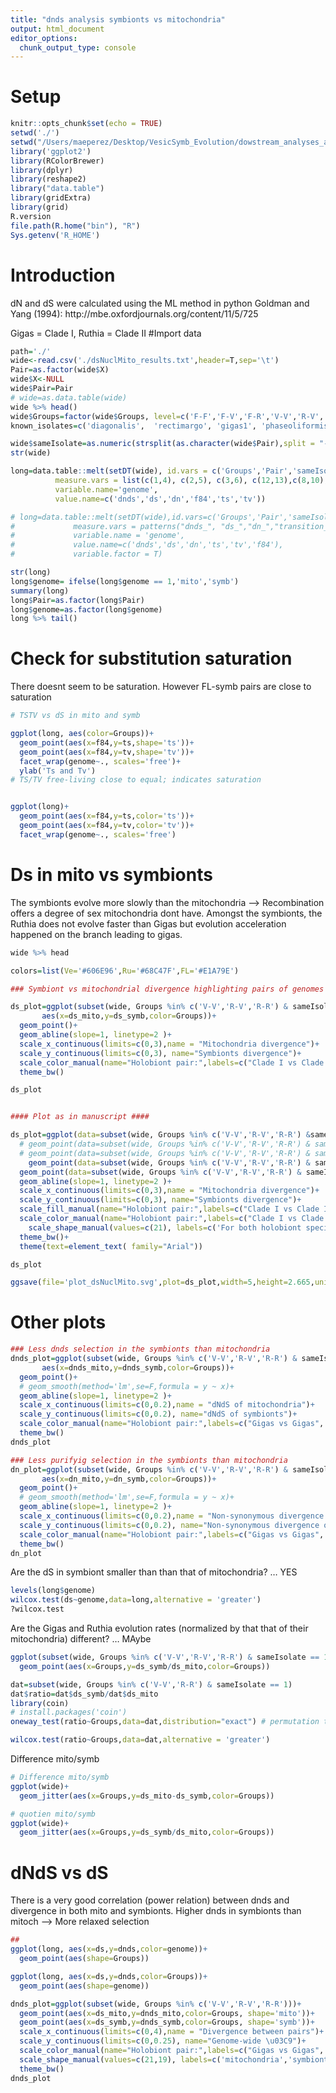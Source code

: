 ```yaml
---
title: "dnds analysis symbionts vs mitochondria"
output: html_document
editor_options: 
  chunk_output_type: console
---
```

# Setup
```r
knitr::opts_chunk$set(echo = TRUE)
setwd('./')
setwd("/Users/maeperez/Desktop/VesicSymb_Evolution/dowstream_analyses_and_data")
library('ggplot2')
library(RColorBrewer)
library(dplyr)
library(reshape2)
library("data.table")
library(gridExtra)
library(grid)
R.version
file.path(R.home("bin"), "R")
Sys.getenv('R_HOME')
```

# Introduction
dN and dS were calculated using the ML method in python
Goldman and Yang (1994): http://mbe.oxfordjournals.org/content/11/5/725

Gigas = Clade I, Ruthia = Clade II
#Import data

```r
path='./'
wide<-read.csv('./dsNuclMito_results.txt',header=T,sep='\t')
Pair=as.factor(wide$X)
wide$X<-NULL
wide$Pair=Pair
# wide=as.data.table(wide)
wide %>% head()
wide$Groups=factor(wide$Groups, level=c('F-F','F-V','F-R','V-V','R-V','R-R'))
known_isolates=c('diagonalis',  'rectimargo', 'gigas1', 'phaseoliformis', 'extenta', 'soyoae1', 'soyoae2', 'gigas2', 'pliocardia', 'fausta',  'southwardae', 'pacifica', 'marissinica')

wide$sameIsolate=as.numeric(strsplit(as.character(wide$Pair),split = "-") %>% sapply( ., "[", 2 ) %in% known_isolates & strsplit(as.character(wide$Pair),split = "-") %>% sapply( ., "[", 1 ) %in% known_isolates)
str(wide)

long=data.table::melt(setDT(wide), id.vars = c('Groups','Pair','sameIsolate'),
          measure.vars = list(c(1,4), c(2,5), c(3,6), c(12,13),c(8,10),c(9,11)),
          variable.name='genome',
          value.name=c('dnds','ds','dn','f84','ts','tv'))

# long=data.table::melt(setDT(wide),id.vars=c('Groups','Pair','sameIsolate'),
#             measure.vars = patterns("dnds_", "ds_","dn_","transition_","transversion_","f84_"),
#             variable.name = 'genome',
#             value.name=c('dnds','ds','dn','ts','tv','f84'),
#             variable.factor = T)

str(long)
long$genome= ifelse(long$genome == 1,'mito','symb')
summary(long)
long$Pair=as.factor(long$Pair)
long$genome=as.factor(long$genome)
long %>% tail()
```

# Check for substitution saturation

There doesnt seem to be saturation. However FL-symb pairs are close to saturation
```r
# TSTV vs dS in mito and symb

ggplot(long, aes(color=Groups))+
  geom_point(aes(x=f84,y=ts,shape='ts'))+
  geom_point(aes(x=f84,y=tv,shape='tv'))+
  facet_wrap(genome~., scales='free')+
  ylab('Ts and Tv')
# TS/TV free-living close to equal; indicates saturation


ggplot(long)+
  geom_point(aes(x=f84,y=ts,color='ts'))+
  geom_point(aes(x=f84,y=tv,color='tv'))+
  facet_wrap(genome~., scales='free')

```

# Ds in mito vs symbionts
The symbionts evolve more slowly than the mitochondria --> Recombination offers a degree of sex mitochondria dont have.
Amongst the symbionts, the Ruthia does not evolve faster than Gigas but evolution acceleration happened on the branch leading to gigas.

```r
wide %>% head

colors=list(Ve='#606E96',Ru='#68C47F',FL='#E1A79E')

### Symbiont vs mitochondrial divergence highlighting pairs of genomes issued from the same individual hosts, respectively ###

ds_plot=ggplot(subset(wide, Groups %in% c('V-V','R-V','R-R') & sameIsolate == 1),
       aes(x=ds_mito,y=ds_symb,color=Groups))+
  geom_point()+
  geom_abline(slope=1, linetype=2 )+
  scale_x_continuous(limits=c(0,3),name = "Mitochondria divergence")+
  scale_y_continuous(limits=c(0,3), name="Symbionts divergence")+
  scale_color_manual(name="Holobiont pair:",labels=c("Clade I vs Clade I", "Clade I vs Clade II", "Clade II vs Clade II"),values=c('#606E96','#A5764A','#68C47F'))+
  theme_bw()

ds_plot


#### Plot as in manuscript ####

ds_plot=ggplot(data=subset(wide, Groups %in% c('V-V','R-V','R-R') &sameIsolate==1),aes(x=ds_mito,y=ds_symb))+
  # geom_point(data=subset(wide, Groups %in% c('V-V','R-V','R-R') & sameIsolate==0),size=2,shape=19,aes(color=Groups))+
  # geom_point(data=subset(wide, Groups %in% c('V-V','R-V','R-R') & sameIsolate==1),size=2,color='black',shape=21,aes(fill=Groups,shape=factor(sameIsolate)))+
    geom_point(data=subset(wide, Groups %in% c('V-V','R-V','R-R') & sameIsolate==0),aes(x=ds_mito,y=ds_symb,color=Groups,fill=Groups))+
  geom_point(data=subset(wide, Groups %in% c('V-V','R-V','R-R') & sameIsolate==1),aes(x=ds_mito,y=ds_symb,fill=Groups, shape='symb'))+
  geom_abline(slope=1, linetype=2 )+
  scale_x_continuous(limits=c(0,3),name = "Mitochondria divergence")+
  scale_y_continuous(limits=c(0,3), name="Symbionts divergence")+
  scale_fill_manual(name="Holobiont pair:",labels=c("Clade I vs Clade I", "Clade I vs Clade II", "Clade II vs Clade II"),values=c('#606E96','#A5764A','#68C47F'),guide=F)+
  scale_color_manual(name="Holobiont pair:",labels=c("Clade I vs Clade I", "Clade I vs Clade II", "Clade II vs Clade II"),values=c('#606E96','#A5764A','#68C47F'))+
    scale_shape_manual(values=c(21), labels=c('For both holobiont species\nin the pair, symbiont and\nmitochodrial genomes were\nisolated from a single individual'),name='')+
  theme_bw()+
  theme(text=element_text( family="Arial"))

ds_plot

ggsave(file='plot_dsNuclMito.svg',plot=ds_plot,width=5,height=2.665,units='in',dpi=600,device='svg')
```

# Other plots
```r
### Less dnds selection in the symbionts than mitochondria
dnds_plot=ggplot(subset(wide, Groups %in% c('V-V','R-V','R-R') & sameIsolate == 1),
       aes(x=dnds_mito,y=dnds_symb,color=Groups))+
  geom_point()+
  # geom_smooth(method='lm',se=F,formula = y ~ x)+
  geom_abline(slope=1, linetype=2 )+
  scale_x_continuous(limits=c(0,0.2),name = "dNdS of mitochondria")+
  scale_y_continuous(limits=c(0,0.2), name="dNdS of symbionts")+
  scale_color_manual(name="Holobiont pair:",labels=c("Gigas vs Gigas", "Gigas vs Ruthia", "Ruthia vs Ruthia"),values=c('#606E96','#A5764A','#68C47F'))+
  theme_bw()
dnds_plot

### Less purifyig selection in the symbionts than mitochondria
dn_plot=ggplot(subset(wide, Groups %in% c('V-V','R-V','R-R') & sameIsolate == 1),
       aes(x=dn_mito,y=dn_symb,color=Groups))+
  geom_point()+
  # geom_smooth(method='lm',se=F,formula = y ~ x)+
  geom_abline(slope=1, linetype=2 )+
  scale_x_continuous(limits=c(0,0.2),name = "Non-synonymous divergence of mitochondria")+
  scale_y_continuous(limits=c(0,0.2), name="Non-synonymous divergence of symbionts")+
  scale_color_manual(name="Holobiont pair:",labels=c("Gigas vs Gigas", "Gigas vs Ruthia", "Ruthia vs Ruthia"),values=c('#606E96','#A5764A','#68C47F'))+
  theme_bw()
dn_plot  

```

Are the dS in symbiont smaller than than that of mitochondria? ... YES
```r
levels(long$genome)
wilcox.test(ds~genome,data=long,alternative = 'greater')
?wilcox.test
```

Are the Gigas and Ruthia evolution rates (normalized by that that of their mitochondria) different? ... MAybe
```r
ggplot(subset(wide, Groups %in% c('V-V','R-V','R-R') & sameIsolate == 1))+
  geom_point(aes(x=Groups,y=ds_symb/ds_mito,color=Groups))

dat=subset(wide, Groups %in% c('V-V','R-R') & sameIsolate == 1)
dat$ratio=dat$ds_symb/dat$ds_mito
library(coin)
# install.packages('coin')
oneway_test(ratio~Groups,data=dat,distribution="exact") # permutation test

wilcox.test(ratio~Groups,data=dat,alternative = 'greater')

```

Difference mito/symb
```r
# Difference mito/symb
ggplot(wide)+
  geom_jitter(aes(x=Groups,y=ds_mito-ds_symb,color=Groups))

# quotien mito/symb
ggplot(wide)+
  geom_jitter(aes(x=Groups,y=ds_symb/ds_mito,color=Groups))

```
# dNdS vs dS
There is a very good correlation (power relation) between dnds and divergence in both mito and symbionts. 
Higher dnds in symbionts than mitoch --> More relaxed selection
```r
##
ggplot(long, aes(x=ds,y=dnds,color=genome))+
  geom_point(aes(shape=Groups))

ggplot(long, aes(x=ds,y=dnds,color=Groups))+
  geom_point(aes(shape=genome))

dnds_plot=ggplot(subset(wide, Groups %in% c('V-V','R-V','R-R')))+
  geom_point(aes(x=ds_mito,y=dnds_mito,color=Groups, shape='mito'))+
  geom_point(aes(x=ds_symb,y=dnds_symb,color=Groups, shape='symb'))+
  scale_x_continuous(limits=c(0,4),name = "Divergence between pairs")+
  scale_y_continuous(limits=c(0,0.25), name="Genome-wide \u03C9")+
  scale_color_manual(name="Holobiont pair:",labels=c("Gigas vs Gigas", "Gigas vs Ruthia", "Ruthia vs Ruthia"),values=c('#606E96','#A5764A','#68C47F'))+
  scale_shape_manual(values=c(21,19), labels=c('mitochondria','symbionts'),name='')+
  theme_bw()
dnds_plot

```
